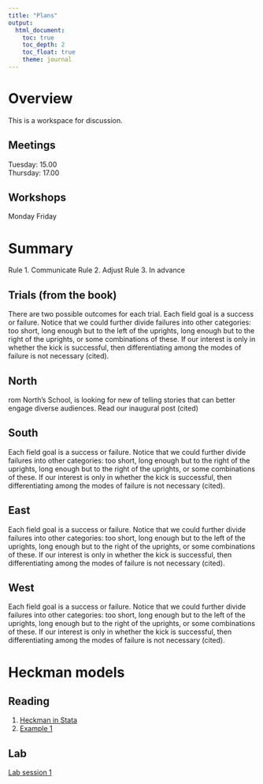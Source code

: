 ```yaml
---
title: "Plans"
output: 
  html_document:
    toc: true
    toc_depth: 2
    toc_float: true
    theme: journal
---
```


# Overview 

This is a workspace for discussion. 

## Meetings 

Tuesday: 15.00 \
Thursday: 17.00 

## Workshops

Monday
Friday

# Summary 

Rule 1. Communicate 
Rule 2. Adjust 
Rule 3. In advance 

## Trials (from the book)

There are two possible outcomes for each trial. Each field goal is a success or failure. Notice that we could further divide failures into other categories: too short, long enough but to the left of the uprights, long enough but to the right of the uprights, or some combinations of these. If our interest is only in whether the kick is successful, then differentiating among the modes of failure is not necessary (cited).

## North 

rom North's School, is looking for new of telling stories that can better engage diverse audiences. Read our inaugural post (cited)

## South 

Each field goal is a success or failure. Notice that we could further divide failures into other categories: too short, long enough but to the right of the uprights, long enough but to the right of the uprights, or some combinations of these. If our interest is only in whether the kick is successful, then differentiating among the modes of failure is not necessary (cited). 

## East 

Each field goal is a success or failure. Notice that we could further divide failures into other categories: too short, long enough but to the left of the uprights, long enough but to the right of the uprights, or some combinations of these. If our interest is only in whether the kick is successful, then differentiating among the modes of failure is not necessary (cited).

## West 

Each field goal is a success or failure. Notice that we could further divide failures into other categories: too short, long enough but to the left of the uprights, long enough but to the right of the uprights, or some combinations of these. If our interest is only in whether the kick is successful, then differentiating among the modes of failure is not necessary (cited).

# Heckman models

## Reading

1) [Heckman in Stata](https://www.stata.com/manuals13/rheckman.pdf)
2) <a href="Heckman_example_1.pdf" title=>Example 1</a> <i class="fa fa-camera-retro fa-2x"></i> 

## Lab 

<a href="lab1.R" title=>Lab session 1</a> 